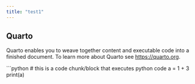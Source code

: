 ```yaml
---
title: "test1"
---
```


## Quarto

Quarto enables you to weave together content and executable code into a finished document. To learn more about Quarto see <https://quarto.org>.

```python
# this is a code chunk/block that executes python code
a = 1 + 3
print(a)